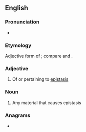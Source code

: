 ==English==

===Pronunciation===
* {{rhymes|ætɪk|lang=en}}

===Etymology===
Adjective form of {{m|en|epistasis}}; compare {{m|en|static}} and {{m|en|stasis}}.

===Adjective===
{{en-adj|-}}

# {{lb|en|genetics}} Of or pertaining to [[epistasis]]

===Noun===
{{en-noun}}

# {{lb|en|genetics}} Any material that causes epistasis

===Anagrams===
* {{anagrams|en|a=aceiipstt|pistacite}}